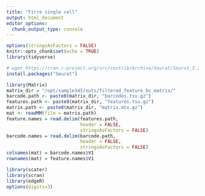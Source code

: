 ```yaml
---
title: "Firre single cell"
output: html_document
editor_options: 
  chunk_output_type: console
---
```


```r
options(stringsAsFactors = FALSE)
knitr::opts_chunk$set(echo = TRUE)
library(tidyverse)
```

```r
# wget https://cran.r-project.org/src/contrib/Archive/Seurat/Seurat_3.2.3.tar.gz
install.packages("Seurat")
```

```r
library(Matrix)
matrix_dir = "/opt/sample345/outs/filtered_feature_bc_matrix/"
barcode.path <- paste0(matrix_dir, "barcodes.tsv.gz")
features.path <- paste0(matrix_dir, "features.tsv.gz")
matrix.path <- paste0(matrix_dir, "matrix.mtx.gz")
mat <- readMM(file = matrix.path)
feature.names = read.delim(features.path,
                           header = FALSE,
                           stringsAsFactors = FALSE)
barcode.names = read.delim(barcode.path,
                           header = FALSE,
                           stringsAsFactors = FALSE)
colnames(mat) = barcode.names$V1
rownames(mat) = feature.names$V1
```

```r
library(scater)
library(scran)
library(edgeR)
options(digits=3)
```



